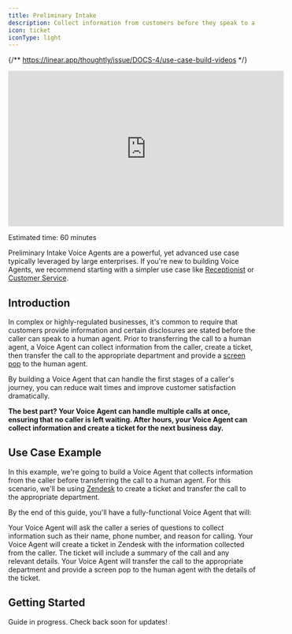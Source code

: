 ```yaml
---
title: Preliminary Intake
description: Collect information from customers before they speak to a human
icon: ticket
iconType: light
---
```


{/** https://linear.app/thoughtly/issue/DOCS-4/use-case-build-videos */}

<Frame caption="Building your first Voice Agent">
	<iframe width="560" height="315" src="https://www.youtube.com/embed/bQ1X7ZhRcOw?si=CDpNyv2yfWsCjQ_a" title="YouTube video player" frameborder="0" allow="accelerometer; autoplay; clipboard-write; encrypted-media; gyroscope; picture-in-picture; web-share" referrerpolicy="strict-origin-when-cross-origin" allowfullscreen style={{ borderRadius: 10 }}></iframe>
</Frame>

<Icon icon="clock" iconType="light" /> Estimated time: 60 minutes

<Info>Preliminary Intake Voice Agents are a powerful, yet advanced use case typically leveraged by large enterprises. If you're new to building Voice Agents, we recommend starting with a simpler use case like [Receptionist](/use-cases/inbound/receptionist) or [Customer Service](/use-cases/inbound/customer-service).</Info>

## Introduction

In complex or highly-regulated businesses, it's common to require that customers provide information and certain disclosures are stated before the caller can speak to a human agent. Prior to transferring the call to a human agent, a Voice Agent can collect information from the caller, create a ticket, then transfer the call to the appropriate department and provide a [screen pop](/resources/glossary#screen-pop) to the human agent.

By building a Voice Agent that can handle the first stages of a caller's journey, you can reduce wait times and improve customer satisfaction dramatically.

**The best part? Your Voice Agent can handle multiple calls at once, ensuring that no caller is left waiting. After hours, your Voice Agent can collect information and create a ticket for the next business day.**

## Use Case Example

In this example, we're going to build a Voice Agent that collects information from the caller before transferring the call to a human agent. For this scenario, we'll be using [Zendesk](/integrations/ticketing/zendesk) to create a ticket and transfer the call to the appropriate department.

By the end of this guide, you'll have a fully-functional Voice Agent that will:

<Steps>
    <Step title="Collect information">
        Your Voice Agent will ask the caller a series of questions to collect information such as their name, phone number, and reason for calling.
    </Step>
    <Step title="Create a ticket">
        Your Voice Agent will create a ticket in Zendesk with the information collected from the caller. The ticket will include a summary of the call and any relevant details.
    </Step>
    <Step title="Transfer the call">
        Your Voice Agent will transfer the call to the appropriate department and provide a screen pop to the human agent with the details of the ticket.
    </Step>
</Steps>

## Getting Started

<Info>Guide in progress. Check back soon for updates!</Info>
